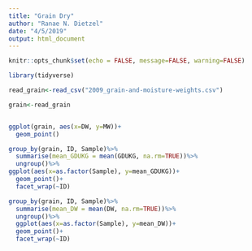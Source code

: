 ```yaml
---
title: "Grain Dry"
author: "Ranae N. Dietzel"
date: "4/5/2019"
output: html_document
---
```


```r
knitr::opts_chunk$set(echo = FALSE, message=FALSE, warning=FALSE)
```

```r
library(tidyverse)

read_grain<-read_csv("2009_grain-and-moisture-weights.csv")

grain<-read_grain


ggplot(grain, aes(x=DW, y=MW))+
  geom_point()

group_by(grain, ID, Sample)%>%
  summarise(mean_GDUKG = mean(GDUKG, na.rm=TRUE))%>%
  ungroup()%>%
ggplot(aes(x=as.factor(Sample), y=mean_GDUKG))+
  geom_point()+
  facet_wrap(~ID)  

group_by(grain, ID, Sample)%>%
  summarise(mean_DW = mean(DW, na.rm=TRUE))%>%
  ungroup()%>%
  ggplot(aes(x=as.factor(Sample), y=mean_DW))+
  geom_point()+
  facet_wrap(~ID)
```